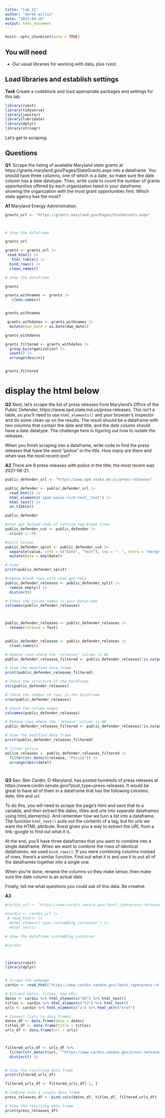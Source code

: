 ```yaml
---
title: "lab_11"
author: "derek willis"
date: "2023-04-26"
output: html_document
---
```


```r
knitr::opts_chunk$set(echo = TRUE)
```

## You will need

* Our usual libraries for working with data, plus rvest.


## Load libraries and establish settings

**Task** Create a codeblock and load appropriate packages and settings for this lab.

```r

library(rvest)
library(tidyverse)
library(janitor)
library(lubridate)
library(dplyr)
library(stringr)
```


Let's get to scraping.

## Questions

**Q1**. Scrape the listing of available Maryland state grants at https://grants.maryland.gov/Pages/StateGrants.aspx into a dataframe. You should have three columns, one of which is a date, so make sure the date column has a date datatype. Then, write code to count the number of grants opportunities offered by each organization listed in your dataframe, showing the organization with the most grant opportunities first. Which state agency has the most?

**A1** Maryland Energy Administration

```r

grants_url <- "https://grants.maryland.gov/Pages/StateGrants.aspx" 
   


# show the dataframe

grants_url
```

```r

grants <- grants_url |>
 read_html() |>
   html_table() |>
  bind_rows() |>
  clean_names()

# show the dataframe

grants
```


```r
grants_withnames <- grants |>
   clean_names() 


grants_withnames
```

```r
 grants_withdates <- grants_withnames |>
  mutate(due_date = as.Date(due_date))

grants_withdates


```

```r
grants_filtered <- grants_withdates |>
  group_by(organization) |>
  count() |>
  arrange(desc(n))


grants_filtered
```


# display the html below



**Q2** Next, let's scrape the list of press releases from Maryland's Office of the Public Defender, https://www.opd.state.md.us/press-releases. This isn't a table, so you'll need to use `html_elements()` and your browser's inspector and do some clean up on the results. The result should be a dataframe with two columns that contain the date and title, and the date column should have a date datatype. The challenge here is figuring out how to isolate the releases.

When you finish scraping into a dataframe, write code to find the press releases that have the word "police" in the title. How many are there and when was the most recent one?

**A2** There are 8 press releases with police in the title; the most recent was 2021-06-21.

```r
public_defender_url <- "https://www.opd.state.md.us/press-releases"

public_defender <- public_defender_url |>
  read_html() |>
  html_elements('span.wixui-rich-text__text') |>
  html_text() |>
  as_tibble()

public_defender


```
```r
#chat gpt helped code of cutting top blank lines
public_defender_cut <- public_defender |>
  slice(-1:-9)

#split column 
public_defender_split <- public_defender_cut |> 
  separate(value, into = c("Date", "Text"), sep = ": ", extra = "merge") |>
  mutate(Date = mdy(Date)) 

# View 
print(public_defender_split)

```
```r
#remove blank rows with chat gpt help
public_defender_releases <- public_defender_split |>
  remove_empty() |>
  distinct()
```

```r
# Check the column names in your DataFrame
colnames(public_defender_releases)



public_defender_releases <- public_defender_releases |> 
  rename(release = Text) 
  

```


```r
public_defender_releases <- public_defender_releases |>
  clean_names()
```


```r
# Remove rows where the 'releases' column is NA
public_defender_releases_filtered <- public_defender_releases[!is.na(public_defender_releases$releases), ]

# View the modified data frame
print(public_defender_releases_filtered)


```
```r
# Check the structure of the DataFrame
str(public_defender_releases)

# Check the number of rows in the DataFrame
nrow(public_defender_releases)

# Check the column names
colnames(public_defender_releases)

```
```r
# Remove rows where the 'release' column is NA
public_defender_releases_filtered <- public_defender_releases[!is.na(public_defender_releases$release), ]

# View the modified data frame
print(public_defender_releases_filtered)

```

```r


# filter police
police_releases <- public_defender_releases_filtered |>
  filter(str_detect(release, "Police")) |>
  arrange(desc(date))




```


**Q3** Sen. Ben Cardin, D-Maryland, has posted hundreds of press releases at https://www.cardin.senate.gov/?post_type=press-releases. It would be great to have all of them in a dataframe that has the following columns: date, title and url.

To do this, you will need to scrape the page's html and save that to a variable, and _then_ extract the dates, titles and urls into _separate_ dataframes using html_elements(). And remember how we turn a list into a dataframe. The function `html_text()` pulls out the contents of a tag, but for urls we want the HTML attribute. Rvest gives you a way to extract the URL from a link; google to find out what it is.

At the end, you'll have three dataframes that you want to combine into a single dataframe. When we want to combine the rows of identical dataframes, we used `bind_rows()`. If you were combining columns instead of rows, there's a similar function. Find out what it is and use it to put all of the dataframes together into a single one.

When you're done, rename the columns so they make sense, then make sure the date column is an actual date.

Finally, tell me what questions you could ask of this data. Be creative.

**A3** 

```r
#cardin_url <- "https://www.cardin.senate.gov/?post_type=press-releases" 

#cardin <- cardin_url |>
 # read_html() |>
  #html_element('span.customBlog_container') |> 
  #html_text()

# show the dataframe customBlog_container

#cardin



library(rvest)
library(dplyr)


# Scrape the webpage
cardin <- read_html("https://www.cardin.senate.gov/?post_type=press-releases")

# Extract dates, titles, and URLs
dates <- cardin %>% html_elements("h5") %>% html_text()
titles <- cardin %>% html_elements("h3") %>% html_text()
urls <- cardin %>% html_elements("a") %>% html_attr("href")

# Convert lists to data frames
dates_df <- data.frame(date = dates)
titles_df <- data.frame(title = titles)
urls_df <- data.frame(url = urls)




```
```r
filtered_urls_df <- urls_df %>% 
  filter(str_detect(url, "^https://www.cardin.senate.gov/press-releases/")) |>
  distinct() |>
  

# View the resulting data frame
print(filtered_urls_df)
```

```r
filtered_urls_df <- filtered_urls_df[-1, ]
```

```r
# Combine into a single data frame
press_releases_df <- bind_cols(dates_df, titles_df, filtered_urls_df)

# View the resulting data frame
print(press_releases_df)
```

